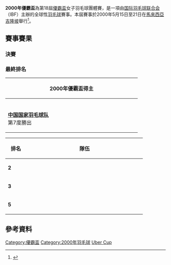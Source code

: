 {{noteTA|G1=Badminton}}
{{infobox badminton event
|name           = 2000年優霸盃
|image          = 
|size           = 
|caption        = 
|dates          = 2000年5月15日－5月21日
|number_edition = 第18屆
|level          = 1
|prize_money    =
|location       = {{MAS}}[[吉隆坡|吉隆坡]]
|venue          = 
|previous       = 1998年優霸盃
|next           = 2002年優霸盃
}}
'''2000年優霸盃'''為第18屆[[優霸盃|優霸盃]]女子羽毛球團體賽，是一項由[[国际羽毛球联合会|国际羽毛球联合会]]（IBF）主辦的全球性[[羽毛球|羽毛球]]賽事。本屆賽事於2000年5月15日至21日在[[馬來西亞|馬來西亞]][[吉隆坡|吉隆坡]]舉行<ref>{{cite news|title=2000年汤尤杯羽毛球赛转播时间表|url=http://pdf.sznews.com/tqb/200005/0513/newsfile/n18-5.htm|newspaper=《深圳特区报》|date=2000-05-13}}{{dead link|date=十一月 2017 |bot=InternetArchiveBot }}</ref>。

==賽事賽果==
=== 決賽 ===
{{Badmintonbox
|team1=CHN
|team2=DEN
|venue=
|date= 
|score1=3
|score2=0
|R1match=女單
|R1={{BadmintonMatch|T1P1=[[龚智超|龚智超]] |11 |11 | |T2P1=[[卡米拉·马尔廷|卡米拉·马尔廷]] |9 |5 | }}
|R2match=女雙
|R2={{BadmintonMatch|T1P1=[[葛菲|葛菲]]|T1P2=[[顾俊|顾俊]]|15 |15 | |T2P1=[[海琳妮·柯克加德|海琳妮·柯克加德]]|T2P2=[[麗克·歐爾森|麗克·歐爾森]] |2 |9 | }}
|R3match=女單
|R3={{BadmintonMatch|T1P1=[[戴韫|戴韫]]|11 |11 | |T2P1=[[梅特·索倫森|梅特·索倫森]] |8 |1 | }}
|R4match=女雙
|R4={{BadmintonMatch|T1P1=[[秦艺源|秦艺源]]|T1P2=[[高崚|高崚]]| | | |T2P1=[[安-洛·約根森|安-洛·約根森]]|T2P2=[[梅特·施約達格|梅特·施約達格]] | | |np= }}
|R5match=女單
|R5={{BadmintonMatch|T1P1=[[叶钊颖|叶钊颖]]| | | |T2P1=[[梅特·彼得森|梅特·彼得森]] | | |np= }}
|name1=中國
|}}

===最終排名===
{| class=wikitable style="text-align:center; font-size:big" 
|-
!width=400|2000年優霸盃得主
|-
|{{flagicon|CHN|size=75px}}<br/>'''[[中国国家羽毛球队|中国国家羽毛球队]]'''<br/>第7度勝出
|}
{| class=wikitable style="text-align:center; font-size:small" 
|-
!width=50|排名
!width=350 colspan="2"|隊伍
|-
|'''2'''||colspan="2"|{{bat|DEN}}
|-
|'''3'''||{{bat|INA}}||{{bat|KOR}}
|-
|rowspan="2"|'''5'''
|{{bat|JPN}}||{{bat|MAS}}
|-
|{{bat|NED}}||{{bat|SWE}}
|}

==參考資料==
{{Portal box|马来西亚|羽毛球}}
{{reflist}}

{{優霸盃}}
[[Category:優霸盃|Category:優霸盃]]
[[Category:2000年羽毛球|Category:2000年羽毛球]]
[[Category:馬來西亞主辦的國際羽毛球賽事|Uber Cup]]